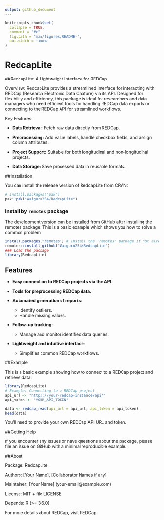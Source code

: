 ```yaml
---
output: github_document
---
```


<!-- README.md is generated from README.Rmd. Please edit that file -->

```r
knitr::opts_chunk$set(
  collapse = TRUE,
  comment = "#>",
  fig.path = "man/figures/README-",
  out.width = "100%"
)
```

# RedcapLite

<!-- badges: start -->
<!-- badges: end -->

##RedcapLite: A Lightweight Interface for REDCap

Overview: RedcapLite provides a streamlined interface for interacting with REDCap (Research Electronic Data Capture) via its API. Designed for flexibility and efficiency, this package is ideal for researchers and data managers who need efficient tools for handling REDCap data exports or connecting to the REDCap API for streamlined workflows.

Key Features:

- **Data Retrieval:** Fetch raw data directly from REDCap.

- **Preprocessing:** Add value labels, handle checkbox fields, and assign column attributes.

- **Project Support:** Suitable for both longitudinal and non-longitudinal projects.

- **Data Storage:** Save processed data in reusable formats.

##Installation

You can install the release version of RedcapLite from CRAN:

``` r
# install.packages("pak")
pak::pak("Waiguru254/RedcapLite")
```
### Install by `remotes` package
The development version can be installed from GitHub after installing the remotes package:
This is a basic example which shows you how to solve a common problem:

``` r
install.packages("remotes") # Install the 'remotes' package if not already installed
remotes::install_github("Waiguru254/RedcapLite")
### Load the package
library(RedcapLite)

```

## Features

- **Easy connection to REDCap projects via the API.**

- **Tools for preprocessing REDCap data.**

- **Automated generation of reports**:
  - Identify outliers.
  - Handle missing values.

- **Follow-up tracking**:
  - Manage and monitor identified data queries.

- **Lightweight and intuitive interface**:
  - Simplifies common REDCap workflows.
  
 ##Example

This is a basic example showing how to connect to a REDCap project and retrieve data:
```r
library(RedcapLite)
# Example: Connecting to a REDCap project
api_url <- "https://your-redcap-instance/api/"
api_token <- "YOUR_API_TOKEN"

data <- redcap_read(api_url = api_url, api_token = api_token)
head(data)
```
You'll need to provide your own REDCap API URL and token.

##Getting Help

If you encounter any issues or have questions about the package, please file an issue on GitHub with a minimal reproducible example.

##About

Package: RedcapLite

Authors: [Your Name], [Collaborator Names if any]

Maintainer: [Your Name] (your-email@example.com)

License: MIT + file LICENSE

Depends: R (>= 3.6.0)

For more details about REDCap, visit REDCap.

